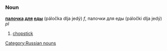 =={{ru}}==
[[Category:Russian nouns]]
===Noun===
'''[[палочка]] [[для]] [[еда|еды]]''' (páločka dlja jedý) ''f'', палочки для еды (páločki dlja jedý) ''pl''

#[[chopstick]]